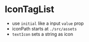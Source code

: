 
<Meta title="Basic/IconTagList" component={IconTagList} />

# IconTagList

-   use `initial` like a input `value` prop
-   iconPath starts at `./src/assets`
-   `textIcon` sets a string as icon

<Story name="IconTagList">
    <IconTagList text="Lorem" textIcon="3" />
</Story>
